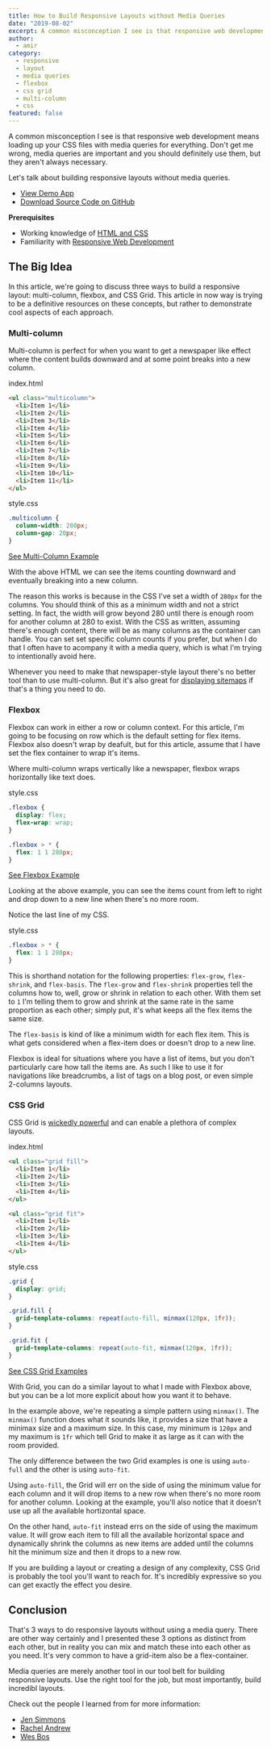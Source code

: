 ```yaml
---
title: How to Build Responsive Layouts without Media Queries
date: "2019-08-02"
excerpt: A common misconception I see is that responsive web development means loading up your CSS files with media queries for everything.
author:
  - amir
category:
  - responsive
  - layout
  - media queries
  - flexbox
  - css grid
  - multi-column
  - css
featured: false
---
```


A common misconception I see is that responsive web development means loading up your CSS files with media queries for everything. Don't get me wrong, media queries are important and you should definitely use them, but they aren't always necessary.

Let's talk about building responsive layouts without media queries.

- [View Demo App](https://inglorious-paper.glitch.me/)
- [Download Source Code on GitHub](https://github.com/arkmuntasser/responsive-layouts-without-media-queries)

**Prerequisites**

- Working knowledge of [HTML and CSS](https://internetingishard.com/html-and-css/)
- Familiarity with [Responsive Web Development](https://www.smashingmagazine.com/2011/01/guidelines-for-responsive-web-design/)

## The Big Idea

In this article, we're going to discuss three ways to build a responsive layout: multi-column, flexbox, and CSS Grid. This article in now way is trying to be a definitive resources on these concepts, but rather to demonstrate cool aspects of each approach.

### Multi-column

Multi-column is perfect for when you want to get a newspaper like effect where the content builds downward and at some point breaks into a new column.

<div class="filename">index.html</div>

```html
<ul class="multicolumn">
  <li>Item 1</li>
  <li>Item 2</li>
  <li>Item 3</li>
  <li>Item 4</li>
  <li>Item 5</li>
  <li>Item 6</li>
  <li>Item 7</li>
  <li>Item 8</li>
  <li>Item 9</li>
  <li>Item 10</li>
  <li>Item 11</li>
</ul>
```

<div class="filename">style.css</div>

```css
.multicolumn {
  column-width: 280px;
  column-gap: 20px;
}
```

[See Multi-Column Example](https://inglorious-paper.glitch.me/#multi-column)

With the above HTML we can see the items counting downward and eventually breaking into a new column.

The reason this works is because in the CSS I've set a width of `280px` for the columns. You should think of this as a minimum width and not a strict setting. In fact, the width will grow beyond 280 until there is enough room for another column at 280 to exist. With the CSS as written, assuming there's enough content, there will be as many columns as the container can handle. You can set set specific column counts if you prefer, but when I do that I often have to acompany it with a media query, which is what I'm trying to intentionally avoid here.

Whenever you need to make that newspaper-style layout there's no better tool than to use multi-column. But it's also great for [displaying sitemaps](https://www.simpleviewinc.com/sitemap/) if that's a thing you need to do.

### Flexbox

Flexbox can work in either a row or column context. For this article, I'm going to be focusing on row which is the default setting for flex items. Flexbox also doesn't wrap by deafult, but for this article, assume that I have set the flex container to wrap it's items.

Where multi-column wraps vertically like a newspaper, flexbox wraps horizontally like text does.

<div class="filename">style.css</div>

```css
.flexbox {
  display: flex;
  flex-wrap: wrap;
}

.flexbox > * {
  flex: 1 1 280px;
}
```

[See Flexbox Example](https://inglorious-paper.glitch.me/#flexbox)

Looking at the above example, you can see the items count from left to right and drop down to a new line when there's no more room.

Notice the last line of my CSS.

<div class="filename">style.css</div>

```css
.flexbox > * {
  flex: 1 1 280px;
}
```

This is shorthand notation for the following properties: `flex-grow`, `flex-shrink`, and `flex-basis`. The `flex-grow` and `flex-shrink` properties tell the columns how to, well, grow or shrink in relation to each other. With them set to `1` I'm telling them to grow and shrink at the same rate in the same proportion as each other; simply put, it's what keeps all the flex items the same size.

The `flex-basis` is kind of like a minimum width for each flex item. This is what gets considered when a flex-item does or doesn't drop to a new line.

Flexbox is ideal for situations where you have a list of items, but you don't particularly care how tall the items are. As such I like to use it for navigations like breadcrumbs, a list of tags on a blog post, or even simple 2-columns layouts.

### CSS Grid

CSS Grid is [wickedly powerful](/write-better-code-with-css-grid) and can enable a plethora of complex layouts.

<div class="filename">index.html</div>

```html
<ul class="grid fill">
  <li>Item 1</li>
  <li>Item 2</li>
  <li>Item 3</li>
  <li>Item 4</li>
</ul>

<ul class="grid fit">
  <li>Item 1</li>
  <li>Item 2</li>
  <li>Item 3</li>
  <li>Item 4</li>
</ul>
```

<div class="filename">style.css</div>

```css
.grid {
  display: grid;
}

.grid.fill {
  grid-template-columns: repeat(auto-fill, minmax(120px, 1fr));
}

.grid.fit {
  grid-template-columns: repeat(auto-fit, minmax(120px, 1fr));
}
```

[See CSS Grid Examples](https://inglorious-paper.glitch.me/#grid)

With Grid, you can do a similar layout to what I made with Flexbox above, but you can be a lot more explicit about how you want it to behave.

In the example above, we're repeating a simple pattern using `minmax()`. The `minmax()` function does what it sounds like, it provides a size that have a minimax size and a maximum size. In this case, my minimum is `120px` and my maximum is `1fr` which tell Grid to make it as large as it can with the room provided.

The only difference between the two Grid examples is one is using `auto-full` and the other is using `auto-fit`.

Using `auto-fill`, the Grid will err on the side of using the minimum value for each column and it will drop items to a new row when there's no more room for another column. Looking at the example, you'll also notice that it doesn't use up all the available hortizontal space.

On the other hand, `auto-fit` instead errs on the side of using the maximum value. It will grow each item to fill all the available horizontal space and dynamically shrink the columns as new items are added until the columns hit the minimum size and then it drops to a new row.

If you are building a layout or creating a design of any complexity, CSS Grid is probably the tool you'll want to reach for. It's incredibly expressive so you can get exactly the effect you desire.

## Conclusion

That's 3 ways to do responsive layouts without using a media query. There are other way certainly and I presented these 3 options as distinct from each other, but in reality you can mix and match these into each other as you need. It's very common to have a grid-item also be a flex-container.

Media queries are merely another tool in our tool belt for building responsive layouts. Use the right tool for the job, but most importantly, build incredibl layouts.

Check out the people I learned from for more information:

- [Jen Simmons](https://www.youtube.com/channel/UC7TizprGknbDalbHplROtag)
- [Rachel Andrew](https://gridbyexample.com/)
- [Wes Bos](https://www.youtube.com/playlist?list=PLu8EoSxDXHP5CIFvt9-ze3IngcdAc2xKG)
